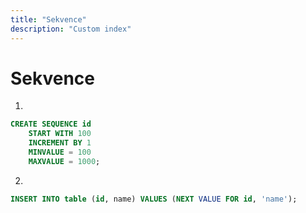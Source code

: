 ```yaml
---
title: "Sekvence"
description: "Custom index"
---
```


# Sekvence
1. 

```sql title="Vytvoření sekvence"
CREATE SEQUENCE id
    START WITH 100 
    INCREMENT BY 1
    MINVALUE = 100
    MAXVALUE = 1000;

```

2. 

```sql title="Vkládáme v insertu"
INSERT INTO table (id, name) VALUES (NEXT VALUE FOR id, 'name');
```


